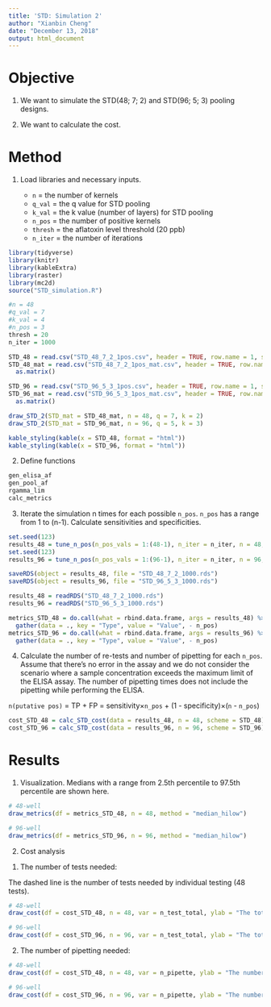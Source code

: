 ---
title: 'STD: Simulation 2'
author: "Xianbin Cheng"
date: "December 13, 2018"
output: html_document
---

# Objective  

  1) We want to simulate the STD(48; 7; 2) and STD(96; 5; 3) pooling designs.
  
  2) We want to calculate the cost.
  
# Method  

1. Load libraries and necessary inputs. 

    * `n` = the number of kernels
    * `q_val` = the q value for STD pooling
    * `k_val` = the k value (number of layers) for STD pooling
    * `n_pos` = the number of positive kernels 
    * `thresh` = the aflatoxin level threshold (20 ppb)
    * `n_iter` = the number of iterations

```{r, warning = FALSE, message = FALSE}
library(tidyverse)
library(knitr)
library(kableExtra)
library(raster)
library(mc2d)
source("STD_simulation.R")
```

```{r}
#n = 48
#q_val = 7
#k_val = 4
#n_pos = 3
thresh = 20
n_iter = 1000

STD_48 = read.csv("STD_48_7_2_1pos.csv", header = TRUE, row.name = 1, stringsAsFactors = FALSE)
STD_48_mat = read.csv("STD_48_7_2_1pos_mat.csv", header = TRUE, row.name = 1, stringsAsFactors = FALSE) %>%
  as.matrix()

STD_96 = read.csv("STD_96_5_3_1pos.csv", header = TRUE, row.name = 1, stringsAsFactors = FALSE) 
STD_96_mat = read.csv("STD_96_5_3_1pos_mat.csv", header = TRUE, row.name = 1, stringsAsFactors = FALSE) %>%
  as.matrix()
```

```{r, echo = FALSE}
draw_STD_2(STD_mat = STD_48_mat, n = 48, q = 7, k = 2)
draw_STD_2(STD_mat = STD_96_mat, n = 96, q = 5, k = 3)
```

```{r, echo = FALSE}
kable_styling(kable(x = STD_48, format = "html"))
kable_styling(kable(x = STD_96, format = "html"))
```

2. Define functions

```{r}
gen_elisa_af
gen_pool_af
rgamma_lim
calc_metrics
```

3. Iterate the simulation n times for each possible `n_pos`. `n_pos` has a range from 1 to (n-1). Calculate sensitivities and specificities.

```{r, eval = FALSE}
set.seed(123)
results_48 = tune_n_pos(n_pos_vals = 1:(48-1), n_iter = n_iter, n = 48, thresh = thresh, STD_mat = STD_48)
set.seed(123)
results_96 = tune_n_pos(n_pos_vals = 1:(96-1), n_iter = n_iter, n = 96, thresh = thresh, STD_mat = STD_96)

saveRDS(object = results_48, file = "STD_48_7_2_1000.rds")
saveRDS(object = results_96, file = "STD_96_5_3_1000.rds")
```

```{r, echo = FALSE}
results_48 = readRDS("STD_48_7_2_1000.rds")
results_96 = readRDS("STD_96_5_3_1000.rds")
```

```{r}
metrics_STD_48 = do.call(what = rbind.data.frame, args = results_48) %>%
  gather(data = ., key = "Type", value = "Value", - n_pos)
metrics_STD_96 = do.call(what = rbind.data.frame, args = results_96) %>%
  gather(data = ., key = "Type", value = "Value", - n_pos)
```

4. Calculate the number of re-tests and number of pipetting for each `n_pos`. Assume that there's no error in the assay and we do not consider the scenario where a sample concentration exceeds the maximum limit of the ELISA assay. The number of pipetting times does not include the pipetting while performing the ELISA.

  `n(putative pos)` = TP + FP = sensitivity$\times$`n_pos` + (1 - specificity)$\times$(`n` - `n_pos`)

```{r}
cost_STD_48 = calc_STD_cost(data = results_48, n = 48, scheme = STD_48)
cost_STD_96 = calc_STD_cost(data = results_96, n = 96, scheme = STD_96)
```

# Results

1. Visualization. Medians with a range from 2.5th percentile to 97.5th percentile are shown here.

```{r, echo = FALSE, fig.keep = "high"}
# 48-well
draw_metrics(df = metrics_STD_48, n = 48, method = "median_hilow")

# 96-well
draw_metrics(df = metrics_STD_96, n = 96, method = "median_hilow")
```

2. Cost analysis

  1) The number of tests needed:

  The dashed line is the number of tests needed by individual testing (48 tests).

```{r}
# 48-well
draw_cost(df = cost_STD_48, n = 48, var = n_test_total, ylab = "The total number of tests needed")

# 96-well
draw_cost(df = cost_STD_96, n = 96, var = n_test_total, ylab = "The total number of tests needed")
```

  2) The number of pipetting needed:
  
```{r}
# 48-well
draw_cost(df = cost_STD_48, n = 48, var = n_pipette, ylab = "The number of transfers")

# 96-well
draw_cost(df = cost_STD_96, n = 96, var = n_pipette, ylab = "The number of transfers")
```
  
